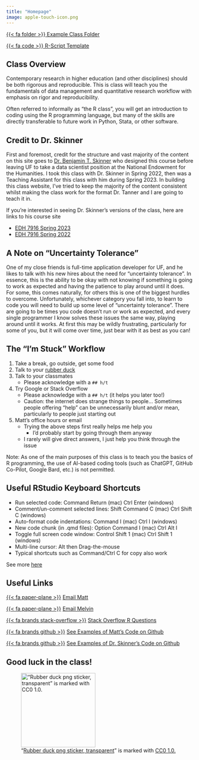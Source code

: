 ```yaml
---
title: "Homepage"
image: apple-touch-icon.png
---
```


[{{< fa folder >}} Example Class Folder](/EDH-7916.zip)

[{{< fa code >}} R-Script Template](/site-attachments/r-script-template.R)

## Class Overview

Contemporary research in higher education (and other disciplines) should be both rigorous and reproducible. This is class will teach you the fundamentals of data management and quantitative research workflow with emphasis on rigor and reproducibility.

Often referred to informally as "the R class", you will get an introduction to coding using the R programming language, but many of the skills are directly transferable to future work in Python, Stata, or other software.

## Credit to Dr. Skinner

First and foremost, credit for the structure and vast majority of the content on this site goes to [Dr. Benjamin T. Skinner](https://www.btskinner.io) who designed this course before leaving UF to take a data scientist position at the National Endowment for the Humanities. I took this class with Dr. Skinner in Spring 2022, then was a Teaching Assistant for this class with him during Spring 2023. In building this class website, I've tried to keep the majority of the content consistent whilst making the class work for the format Dr. Tanner and I are going to teach it in.

If you're interested in seeing Dr. Skinner's versions of the class, here are links to his course site

-   [EDH 7916 Spring 2023](https://edquant.github.io/edh7916/)
-   [EDH 7916 Spring 2022](https://edquant.github.io/past/edh7916/2022/spring/)

## A Note on "Uncertainty Tolerance"

One of my close friends is full-time application developer for UF, and he likes to talk with his new hires about the need for "uncertainty tolerance". In essence, this is the ability to be okay with not knowing if something is going to work as expected and having the patience to play around until it does. For some, this comes naturally, for others this is one of the biggest hurdles to overcome. Unfortunately, whichever category you fall into, to learn to code you will need to build up some level of "uncertainty tolerance". There are going to be times you code doesn't run or work as expected, and every single programmer I know solves these issues the same way, playing around until it works. At first this may be wildly frustrating, particularly for some of you, but it will come over time, just bear with it as best as you can!

## The "I'm Stuck" Workflow

1)  Take a break, go outside, get some food
2)  Talk to your [rubber duck](https://en.wikipedia.org/wiki/Rubber_duck_debugging)
3)  Talk to your classmates
    -   Please acknowledge with a `## h/t`
4)  Try Google or Stack Overflow
    -   Please acknowledge with a `## h/t` (it helps you later too!)
    -   Caution: the internet does strange things to people... Sometimes people offering "help" can be unnecessarily blunt and/or mean, particularly to people just starting out
5)  Matt's office hours or email
    -   Trying the above steps first really helps me help you
          - I'd probably start by going through them anyway
    -   I rarely will give direct answers, I just help you think through the issue

Note: As one of the main purposes of this class is to teach you the basics of R programming, the use of AI-based coding tools (such as ChatGPT, GitHub Co-Pilot, Google Bard, etc.) is not permitted.

## Useful RStudio Keyboard Shortcuts

- Run selected code: Command Return (mac) Ctrl Enter (windows)
- Comment/un-comment selected lines: Shift Command C (mac) Ctrl Shift C (windows)
- Auto-format code indentations: Command I (mac) Ctrl I (windows)
- New code chunk (in .qmd files): Option Command I (mac) Ctrl Alt I
- Toggle full screen code window: Control Shift 1 (mac) Ctrl Shift 1 (windows)
- Multi-line cursor: Alt then Drag-the-mouse
- Typical shortcuts such as Command/Ctrl C for copy also work

See more [here](https://support.posit.co/hc/en-us/articles/200711853-Keyboard-Shortcuts-in-the-RStudio-IDE)

## Useful Links

[{{< fa paper-plane >}}]() [Email Matt](mailto:m.capaldi@ufl.edu)

[{{< fa paper-plane >}}]() [Email Melvin](mailto:melvinjtanner@ufl.edu)

[{{< fa brands stack-overflow >}}](https://stackoverflow.com/questions/tagged/r) [Stack Overflow R Questions](https://stackoverflow.com/questions/tagged/r)

[{{< fa brands github >}}](https://github.com/ttalVlatt?tab=repositories) [See Examples of Matt's Code on Github](https://github.com/ttalVlatt?tab=repositories)

[{{< fa brands github >}}](https://github.com/btskinner?tab=repositories) [See Examples of Dr. Skinner's Code on Github](https://github.com/btskinner?tab=repositories)

## Good luck in the class!

!["[Rubber duck png sticker, transparent](https://www.rawpixel.com/image/6772898/png-sticker-public-domain)" is marked with [CC0 1.0.](https://creativecommons.org/publicdomain/zero/1.0/?ref=openverse)](site-attachments/Rubber-Duck.png){width=200px fig-align="left"}
